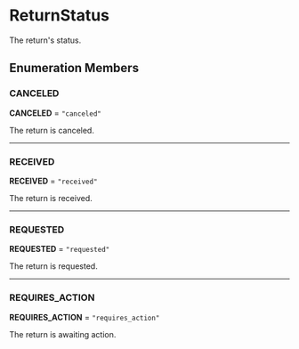 
# ReturnStatus

The return's status.

## Enumeration Members

### CANCELED

 **CANCELED** = `"canceled"`

The return is canceled.

___

### RECEIVED

 **RECEIVED** = `"received"`

The return is received.

___

### REQUESTED

 **REQUESTED** = `"requested"`

The return is requested.

___

### REQUIRES\_ACTION

 **REQUIRES\_ACTION** = `"requires_action"`

The return is awaiting action.
